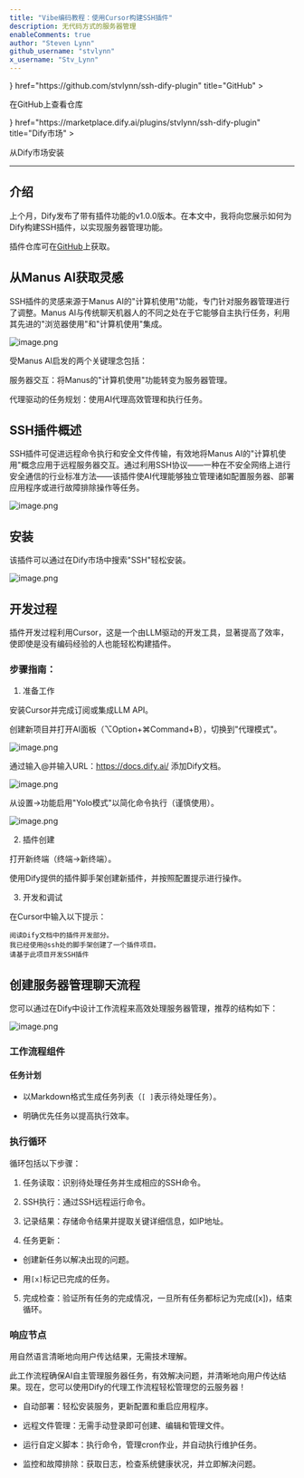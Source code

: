 ```yaml
---
title: "Vibe编码教程：使用Cursor构建SSH插件"
description: 无代码方式的服务器管理
enableComments: true
author: "Steven Lynn"
github_username: "stvlynn"
x_username: "Stv_Lynn"
---
```


<Cards>
  <Card 
    icon={<i className="ri-github-fill" />} 
    href="https://github.com/stvlynn/ssh-dify-plugin" 
    title="GitHub"
  >
  <p>在GitHub上查看仓库</p>
  </Card>
  <Card 
    icon={<i className="ri-store-2-line" />} 
    href="https://marketplace.dify.ai/plugins/stvlynn/ssh-dify-plugin" 
    title="Dify市场"
  >
  <p>从Dify市场安装</p>
  </Card>
</Cards>

---

## 介绍
上个月，Dify发布了带有插件功能的v1.0.0版本。在本文中，我将向您展示如何为Dify构建SSH插件，以实现服务器管理功能。

插件仓库可在[GitHub](https://github.com/stvlynn/SSH-Dify-Plugin)上获取。

## 从Manus AI获取灵感
SSH插件的灵感来源于Manus AI的"计算机使用"功能，专门针对服务器管理进行了调整。Manus AI与传统聊天机器人的不同之处在于它能够自主执行任务，利用其先进的"浏览器使用"和"计算机使用"集成。

![image.png](https://s2.loli.net/2025/05/12/V7kMFmTYtsUqx6Q.png)

受Manus AI启发的两个关键理念包括：

服务器交互：将Manus的"计算机使用"功能转变为服务器管理。

代理驱动的任务规划：使用AI代理高效管理和执行任务。

## SSH插件概述
SSH插件可促进远程命令执行和安全文件传输，有效地将Manus AI的"计算机使用"概念应用于远程服务器交互。通过利用SSH协议——一种在不安全网络上进行安全通信的行业标准方法——该插件使AI代理能够独立管理诸如配置服务器、部署应用程序或进行故障排除操作等任务。

![image.png](https://s2.loli.net/2025/05/12/zK7URIC6a5Fk3Yt.png)

## 安装
该插件可以通过在Dify市场中搜索"SSH"轻松安装。

![image.png](https://s2.loli.net/2025/05/12/7JMNsuo4ajSnBDk.png)

## 开发过程
插件开发过程利用Cursor，这是一个由LLM驱动的开发工具，显著提高了效率，使即使是没有编码经验的人也能轻松构建插件。

### 步骤指南：
1. 准备工作

安装Cursor并完成订阅或集成LLM API。

创建新项目并打开AI面板（⌥Option+⌘Command+B），切换到"代理模式"。

![image.png](https://s2.loli.net/2025/05/12/wWNPcisZS8tdeXL.png)

通过输入@并输入URL：https://docs.dify.ai/ 添加Dify文档。

![image.png](https://s2.loli.net/2025/05/12/GW9QE8VoKh5HnCc.png)

从设置→功能启用"Yolo模式"以简化命令执行（谨慎使用）。

![image.png](https://s2.loli.net/2025/05/12/jyJNhsPfQvYcL6q.png)

2. 插件创建

打开新终端（终端→新终端）。

使用Dify提供的插件脚手架创建新插件，并按照配置提示进行操作。

3. 开发和调试

在Cursor中输入以下提示：

```
阅读Dify文档中的插件开发部分。
我已经使用@ssh处的脚手架创建了一个插件项目。
请基于此项目开发SSH插件
```

## 创建服务器管理聊天流程
您可以通过在Dify中设计工作流程来高效处理服务器管理，推荐的结构如下：

![image.png](https://s2.loli.net/2025/05/12/bFQDxyofqLu9cUl.png)

### 工作流程组件
#### 任务计划
- 以Markdown格式生成任务列表（`[ ]`表示待处理任务）。

- 明确优先任务以提高执行效率。

### 执行循环
循环包括以下步骤：

1. 任务读取：识别待处理任务并生成相应的SSH命令。

2. SSH执行：通过SSH远程运行命令。

3. 记录结果：存储命令结果并提取关键详细信息，如IP地址。

4. 任务更新：

- 创建新任务以解决出现的问题。

- 用`[x]`标记已完成的任务。

5. 完成检查：验证所有任务的完成情况，一旦所有任务都标记为完成([x])，结束循环。

### 响应节点
用自然语言清晰地向用户传达结果，无需技术理解。

此工作流程确保AI自主管理服务器任务，有效解决问题，并清晰地向用户传达结果。现在，您可以使用Dify的代理工作流程轻松管理您的云服务器！

- 自动部署：轻松安装服务，更新配置和重启应用程序。

- 远程文件管理：无需手动登录即可创建、编辑和管理文件。

- 运行自定义脚本：执行命令，管理cron作业，并自动执行维护任务。

- 监控和故障排除：获取日志，检查系统健康状况，并立即解决问题。 